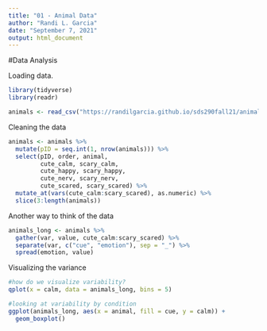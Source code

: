```yaml
---
title: "01 - Animal Data"
author: "Randi L. Garcia"
date: "September 7, 2021"
output: html_document
---
```


#Data Analysis

Loading data.

```r
library(tidyverse)
library(readr)

animals <- read_csv("https://randilgarcia.github.io/sds290fall21/animals.csv")
```

Cleaning the data

```r
animals <- animals %>%
  mutate(pID = seq.int(1, nrow(animals))) %>%
  select(pID, order, animal, 
         cute_calm, scary_calm, 
         cute_happy, scary_happy, 
         cute_nerv, scary_nerv, 
         cute_scared, scary_scared) %>%
  mutate_at(vars(cute_calm:scary_scared), as.numeric) %>%
  slice(3:length(animals))
```

Another way to think of the data

```r
animals_long <- animals %>%
  gather(var, value, cute_calm:scary_scared) %>%
  separate(var, c("cue", "emotion"), sep = "_") %>%
  spread(emotion, value) 
```

Visualizing the variance

```r
#how do we visualize variability?
qplot(x = calm, data = animals_long, bins = 5)
```

```r
#looking at variability by condition
ggplot(animals_long, aes(x = animal, fill = cue, y = calm)) +
  geom_boxplot()
```



